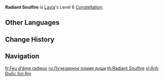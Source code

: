 {{Constellation Infobox
|image         = Constellation Radiant Soulfire.png
|character     = Layla
|level         = 6
|description   = Shooting Stars from [[Nights of Formal Focus]] deal 40% increased DMG, and Starlight Slugs from [[Dream of the Star-Stream Shaker]] deal 40% increased DMG.<br>Additionally, the interval between the creation of Night Stars via Nights of Formal Focus is decreased by 20%.
|utility1      = DMG Bonus
}}
'''Radiant Soulfire''' is [[Layla]]'s Level 6 [[Constellation]].

==Other Languages==
{{Other Languages
|en      = Radiant Soulfire
|zhs     = 曜光灵炬
|zhs_rm  = Yàoguāng Língjù
|zht     = 曜光靈炬
|zht_rm  = Yàoguāng Língjù
|zh_tl   = 
|ja      = 夜彩は輝く灯火のように
|ja_rm   = Yasai<!--???--> wa Kagayaku Touka<!--Tomoshibi?--> no You ni{{Assumed}}
|ja_tl   = May a Shining Light Paint the Night
|ko      = 반짝이는 영혼의 불
|ko_rm   = Banjjagineun Yeonghon-ui Bul
|ko_tl   = Glittering Fire of the Soul
|es      = Fulgor espirituardiente
|es_tl   = Burningspirit Glare
|fr      = Feu d'âme radieux
|fr_tl   = Radiant Soulfire
|ru      = Лучезарное пламя души
|ru_tl   = Radiant Soulfire
|th      = Radiant Soulfire
|vi      = Ánh Đuốc Soi Rọi
|vi_tl   = Illuminating Torch
|de      = Strahlendes Seelenfeuer
|de_tl   = Radiant Soulfire
|id      = Radiant Soulfire
|pt      = Fulgor Espiritual Ardente
|pt_tl   = Burning Spiritual Fulgor
|tr      = Ruhun Parlayan Ateşi
|tr_tl   = The Spirit's Radiant Fire
|it      = Animardente radiosa
|it_tl   = Radiant Ardent Soul
}}

==Change History==
{{Change History|3.2}}

==Navigation==
{{Talent Navbox|Layla}}

[[fr:Feu d'âme radieux]]
[[ru:Лучезарное пламя души]]
[[th:Radiant Soulfire]]
[[vi:Ánh Đuốc Soi Rọi]]